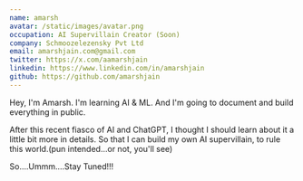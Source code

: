 ```yaml
---
name: amarsh
avatar: /static/images/avatar.png
occupation: AI Supervillain Creator (Soon)
company: Schmoozelezensky Pvt Ltd
email: amarshjain.com@gmail.com
twitter: https://x.com/aamarshjain
linkedin: https://www.linkedin.com/in/amarshjain
github: https://github.com/amarshjain
---
```


Hey, I'm Amarsh. I'm learning AI & ML. And I'm going to document and build everything in public. 

After this recent fiasco of AI and ChatGPT, I thought I should learn about it a little bit more in details. So that I can build my own AI supervillain, to rule this world.(pun intended...or not, you'll see)

So....Ummm....Stay Tuned!!!